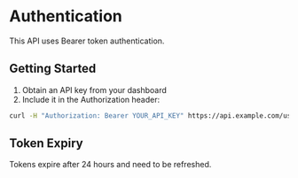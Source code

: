 # Authentication

This API uses Bearer token authentication.

## Getting Started

1. Obtain an API key from your dashboard
2. Include it in the Authorization header:

```bash
curl -H "Authorization: Bearer YOUR_API_KEY" https://api.example.com/users
```

## Token Expiry

Tokens expire after 24 hours and need to be refreshed.